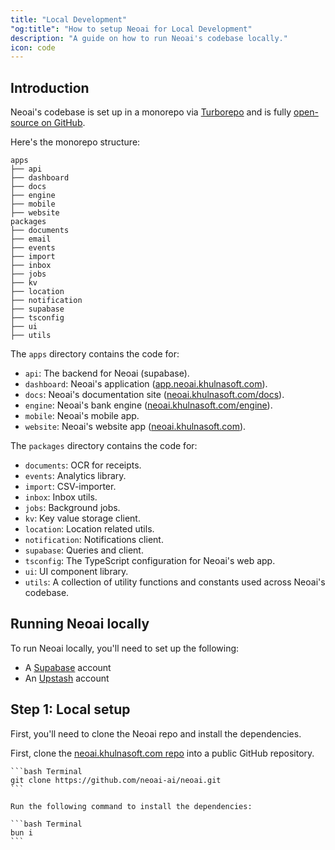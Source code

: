 ```yaml
---
title: "Local Development"
"og:title": "How to setup Neoai for Local Development"
description: "A guide on how to run Neoai's codebase locally."
icon: code
---
```


###

## Introduction

Neoai's codebase is set up in a monorepo via [Turborepo](https://turbo.build/repo) and is fully [open-source on GitHub](https://git.new/neoai).

Here's the monorepo structure:

```
apps
├── api
├── dashboard
├── docs
├── engine
├── mobile
├── website
packages
├── documents
├── email
├── events
├── import
├── inbox
├── jobs
├── kv
├── location
├── notification
├── supabase
├── tsconfig
├── ui
├── utils
```

The `apps` directory contains the code for:

- `api`: The backend for Neoai (supabase).
- `dashboard`: Neoai's application ([app.neoai.khulnasoft.com](https://app.neoai.khulnasoft.com)).
- `docs`: Neoai's documentation site ([neoai.khulnasoft.com/docs](https://neoai.khulnasoft.com/docs)).
- `engine`: Neoai's bank engine ([neoai.khulnasoft.com/engine](https://neoai.khulnasoft.com/engine)).
- `mobile`: Neoai's mobile app.
- `website`: Neoai's website app ([neoai.khulnasoft.com](https://neoai.khulnasoft.com)).

The `packages` directory contains the code for:

- `documents`: OCR for receipts.
- `events`: Analytics library.
- `import`: CSV-importer.
- `inbox`: Inbox utils.
- `jobs`: Background jobs.
- `kv`: Key value storage client.
- `location`: Location related utils.
- `notification`: Notifications client.
- `supabase`: Queries and client.
- `tsconfig`: The TypeScript configuration for Neoai's web app.
- `ui`: UI component library.
- `utils`: A collection of utility functions and constants used across Neoai's codebase.

## Running Neoai locally

To run Neoai locally, you'll need to set up the following:

- A [Supabase](https://supabase.com/) account
- An [Upstash](https://upstash.com/) account

## Step 1: Local setup

First, you'll need to clone the Neoai repo and install the dependencies.

<Steps>

  <Step title="Clone the repo">

First, clone the [neoai.khulnasoft.com repo](https://d.to/github) into a public GitHub repository.

    ```bash Terminal
    git clone https://github.com/neoai-ai/neoai.git
    ```

  </Step>

  <Step title="Install dependencies">

    Run the following command to install the dependencies:

    ```bash Terminal
    bun i
    ```

  </Step>

</Steps>
